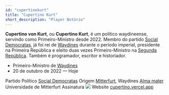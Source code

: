 ```yaml
---
id: "cupertinokurt"
title: "Cupertino Kurt"
short_description: "Player Notório"
---
```


**Cupertino von Kurt**, ou **Cupertino Kurt**, é um político waydineense, servindo como Primeiro-Ministro
desde 2022. Membro do partido [Social Democratas](Social%20Democratas%20(Waydines)), já foi rei de 
[Waydines](Waydines) durante o período imperial, presidente na Primeira República e eleito duas vezes 
Primeiro-Ministro na [Segunda República](Segunda%20República%20de%20Waydines). Também é programador,
escritor e historiador.
<QuickFacts title="Cupertino von Kurt">
    <tr>
        <td colSpan="2">
            <DiscordAvatar userId="1028842655347654706"/>
        </td>
    </tr>
    <tr>
        <td colSpan="2" class="text-center">
            <ul class="">
                <li>
                    Primeiro-Ministro de [Waydines](Waydines)
                </li>
                <li style="font-weight: 400">
                    20 de outubro de 2022 &mdash; Hoje
                </li>
            </ul>
        </td>
    </tr>
    <tr>
        <td>Partido Político</td>
        <td>[Social Democratas](Social%20Democratas)</td>
    </tr>
    <tr>
        <td>Origem</td>
        <td>[Mitterfurt](Mitterfurt), Waydines</td>
    </tr>
    <tr>
        <td>[Alma mater](https://en.wikipedia.org/wiki/Alma_mater)</td>
        <td>Universidade de Mitterfurt</td>
    </tr>
    <tr>
        <td>Assinatura</td>
        <td>
            <img src="https://res.cloudinary.com/dp8usdrjl/image/upload/v1741914212/signaturekurt_bzirt2.svg"/>
        </td>
    </tr>
    <tr>
        <td>Website</td>
        <td>[cupertino.vercel.app](https://cupertino.vercel.app/)</td>
    </tr>
</QuickFacts>